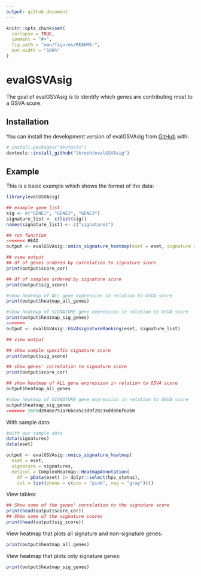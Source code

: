 ```yaml
---
output: github_document
---
```


<!-- README.md is generated from README.Rmd. Please edit that file -->

```r
knitr::opts_chunk$set(
  collapse = TRUE,
  comment = "#>",
  fig.path = "man/figures/README-",
  out.width = "100%"
)
```

# evalGSVAsig

<!-- badges: start -->
<!-- badges: end -->

The goal of evalGSVAsig is to identify which genes are contributing most to a GSVA score.

## Installation

You can install the development version of evalGSVAsig from [GitHub](https://github.com/) with:

``` r
# install.packages("devtools")
devtools::install_github("lkroeh/evalGSVAsig")
```

## Example

This is a basic example which shows the format of the data:

```r
library(evalGSVAsig)

## example gene list
sig <- c("GENE1", "GENE2", "GENE3")
signature_list <- c(list(sig))
names(signature_list) <- c("signature1")

## run function
<<<<<<< HEAD
output <- evalGSVAsig::omics_signature_heatmap(eset = eset, signature = signature_list)

## view output
## df of genes ordered by correlation to signature score
print(output$score_cor)

## df of samples ordered by signature score
print(output$sig_score)

#show heatmap of ALL gene expression in relation to GSVA score
print(output$heatmap_all_genes)

#show heatmap of SIGNATURE gene expression in relation to GSVA score
print(output$heatmap_sig_genes)
=======
output <- evalGSVAsig::GSVAsignatureRanking(eset, signature_list)

## view output

## show sample specific signature score
print(output$sig_score)

## show genes' correlation to signature score
print(output$score_cor)

## show heatmap of ALL gene expression in relation to GSVA score
output$heatmap_all_genes

#show heatmap of SIGNATURE gene expression in relation to GSVA score
output$heatmap_sig_genes
>>>>>>> 2600d3946e751a76bea5c3d9f2823eddbb6f6ab0
```

With sample data:

```r
#with our sample data
data(signatures)
data(eset)

output <- evalGSVAsig::omics_signature_heatmap(
  eset = eset, 
  signature = signatures, 
  metacol = ComplexHeatmap::HeatmapAnnotation( 
    df = pData(eset) |> dplyr::select(hpv_status),
    col = list(pheno = c(pos = "pink", neg = "gray"))))
```

View tables:

```r
## Show some of the genes' correlation to the signature score
print(head(output$score_cor))
## Show some of the signature scores
print(head(output$sig_score))
```

View heatmap that plots all signature and non-signature genes:

```r
print(output$heatmap_all_genes)
```

View heatmap that plots only signature genes:

```r
print(output$heatmap_sig_genes)
```

